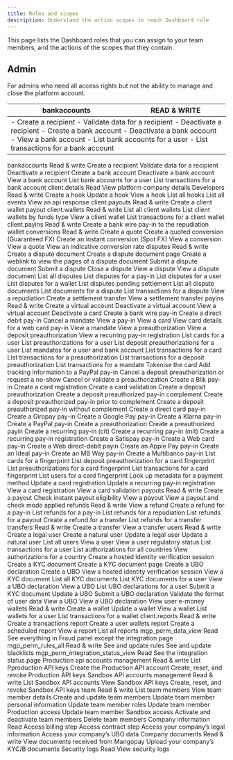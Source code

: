 ```yaml
---
title: Roles and scopes
description: Understand the action scopes in reach Dashboard role
---
```


This page lists the Dashboard roles that you can assign to your team members, and the actions of the scopes that they contain.

## Admin

For admins who need all access rights but not the ability to manage and close the platform account.

<table><thead><tr>
<th class="header">bankaccounts</th>
<th class="header">READ & WRITE</th>
</tr></thead><tbody><tr>
<td class="table-content" colSpan="2">
<Accordion title="View actions">
- Create a recipient
- Validate data for a recipient
- Deactivate a recipient
- Create a bank account
- Deactivate a bank account
- View a bank account
- List bank accounts for a user
- List transactions for a bank account
</Accordion>
</td></tr></tbody></table>

bankaccounts
Read & write
Create a recipient
Validate data for a recipient
Deactivate a recipient
Create a bank account
Deactivate a bank account
View a bank account
List bank accounts for a user
List transactions for a bank account
client.details
Read
View platform company details
Developers
Read & write
Create a hook
Update a hook
View a hook
List all hooks
List all events
View an api response
client.payouts
Read & write
Create a client wallet payout
client.wallets
Read & write
List all client wallets
List client wallets by funds type
View a client wallet
List transactions for a client wallet
client.payins
Read & write
Create a bank wire pay-in to the repudiation wallet
conversions
Read & write
Create a quote
Create a quoted conversion (Guaranteed FX)
Create an instant conversion (Spot FX)
View a conversion
View a quote
View an indicative conversion rate
disputes
Read & write
Create a dispute document
Create a dispute document page
Create a weblink to view the pages of a dispute document
Submit a dispute document
Submit a dispute
Close a dispute
View a dispute
View a dispute document
List all disputes
List disputes for a pay-in
List disputes for a user
List disputes for a wallet
List disputes pending settlement
List all dispute documents
List documents for a dispute
List transactions for a dispute
View a repudiation
Create a settlement transfer
View a settlement transfer
payins
Read & write
Create a virtual account
Deactivate a virtual account
View a virtual account
Deactivate a card
Create a bank wire pay-in
Create a direct debit pay-in
Cancel a mandate
View a pay-in
View a card
View card details for a web card pay-in
View a mandate
View a preauthorization
View a deposit preauthorization
View a recurring pay-in registration
List cards for a user
List preauthorizations for a user
List deposit preauthorizations for a user
List mandates for a user and bank account
List transactions for a card
List transactions for a preauthorization
List transactions for a deposit preauthorization
List transactions for a mandate
Tokenise the card
Add tracking information to a PayPal pay-in
Cancel a deposit preauthorization or request a no-show
Cancel or validate a preauthorization
Create a Blik pay-in
Create a card registration
Create a card validation
Create a deposit preauthorization
Create a deposit preauthorized pay-in complement
Create a deposit preauthorized pay-in prior to complement
Create a deposit preauthorized pay-in without complement
Create a direct card pay-in
Create a Giropay pay-in
Create a Google Pay pay-in
Create a Klarna pay-in
Create a PayPal pay-in
Create a preauthorization
Create a preauthorized payin
Create a recurring pay-in (cit)
Create a recurring pay-in (mit)
Create a recurring pay-in registration
Create a Satispay pay-in
Create a Web card pay-in
Create a Web direct-debit payin
Create an Apple Pay pay-in
Create an Ideal pay-in
Create an MB Way pay-in
Create a Multibanco pay-in
List cards for a fingerprint
List deposit preauthorization for a card fingerprint
List preauthorizations for a card fingerprint
List transactions for a card fingerprint
List users for a card fingerprint
Look up metadata for a payment method
Update a card registration
Update a recurring pay-in registration
View a card registration
View a card validation
payouts
Read & write
Create a payout
Check instant payout eligibility
View a payout
View a payout and check mode applied
refunds
Read & write
View a refund
Create a refund for a pay-in
List refunds for a pay-in
List refunds for a repudiation
List refunds for a payout
Create a refund for a transfer
List refunds for a transfer
transfers
Read & write
Create a transfer
View a transfer
users
Read & write
Create a legal user
Create a natural user
Update a legal user
Update a natural user
List all users
View a user
View a user regulatory status
List transactions for a user
List authorizations for all countries
View authorizations for a country
Create a hosted identity verification session
Create a KYC document
Create a KYC document page
Create a UBO declaration
Create a UBO
View a hosted identity verification session
View a KYC document
List all KYC documents
List KYC documents for a user
View a UBO declaration
View a UBO
List UBO declarations for a user
Submit a KYC document
Update a UBO
Submit a UBO declaration
Validate the format of user data
View a UBO
View a UBO declaration
View user e-money
wallets
Read & write
Create a wallet
Update a wallet
View a wallet
List wallets for a user
List transactions for a wallet
client.reports
Read & write
Create a transactions report
Create a user wallets report
Create a scheduled report
View a report
List all reports
mgp_perm_data_view
Read
See everything in Fraud panel except the integration page
mgp_perm_rules_all
Read & write
See and update rules
See and update blacklists
mgp_perm_integration_status_view
Read
See the integration status page
Production api accounts management
Read & write
List Pproduction API keys
Create the Production API account
Create, reset, and revoke Production API keys
Sandbox API accounts management
Read & write
List Sandbox API accounts
View Sandbox API keys
Create, reset, and revoke Sandbox API keys
team
Read & write
List team members
View team member details
Create and update team members
Update team member personal information
Update team member roles
Update team member Production access
Update team member Sandbox access
Activate and deactivate team members
Delete team members
Company information
Read
Access billing step
Access contract step
Access your company’s legal information
Access your company’s UBO data
Company documents
Read & write
View documents received from Mangopay
Upload your company’s KYC/B documents
Security logs
Read
View security logs